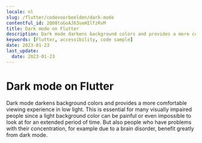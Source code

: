 ```yaml
---
locale: nl
slug: /flutter/codevoorbeelden/dark-mode
contentful_id: 2Q08toGoAJ63ueHIlfzRvM
title: Dark mode on Flutter
description: Dark mode darkens background colors and provides a more comfortable viewing experience in low light.
keywords: [Flutter, accessibility, code sample]
date: 2023-01-23
last_update:
  date: 2023-01-23
---
```


# Dark mode on Flutter

Dark mode darkens background colors and provides a more comfortable viewing experience in low light. This is essential for many visually impaired people since a light background color can be painful or even impossible to look at for an extended period of time. But also people who have problems with their concentration, for example due to a brain disorder, benefit greatly from dark mode.

<CodeSample id="screen-dark-mode" locale="nl" platform="flutter"/>
